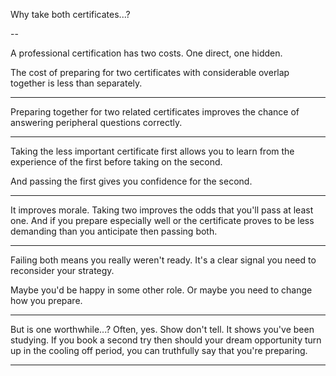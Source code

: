 Why take both certificates...?

--

A professional certification has two costs. One direct, one hidden.

The cost of preparing for two certificates with considerable overlap together is less than separately.

---

Preparing together for two related certificates improves the chance of answering peripheral questions correctly.

---

Taking the less important certificate first allows you to learn from the experience of the first before taking
on the second.

And passing the first gives you confidence for the second.

---

It improves morale. Taking two improves the odds that you'll pass at least one. And if you prepare especially well
or the certificate proves to be less demanding than you anticipate then passing both.

---

Failing both means you really weren't ready. It's a clear signal you need to reconsider your strategy.

Maybe you'd be happy in some other role. Or maybe you need to change how you prepare.

---

But is one worthwhile...? Often, yes. Show don't tell. It shows you've been studying. If you book a second try then
should your dream opportunity turn up in the cooling off period, you can truthfully say that you're preparing.

---